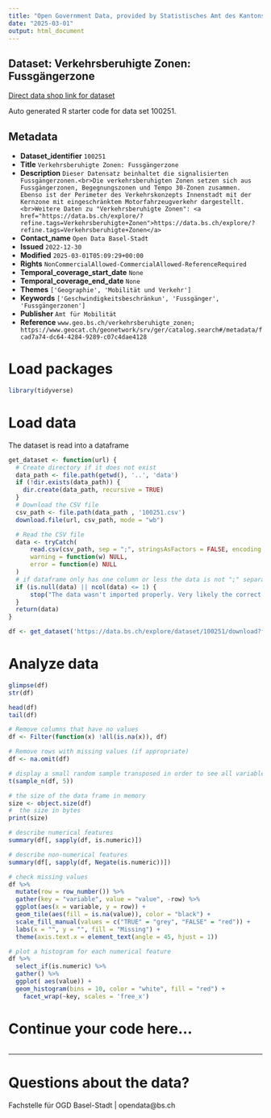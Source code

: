 ```yaml
---
title: "Open Government Data, provided by Statistisches Amt des Kantons Basel-Stadt - Fachstelle OGD"
date: "2025-03-01"
output: html_document
---
```


## Dataset: Verkehrsberuhigte Zonen: Fussgängerzone

[Direct data shop link for dataset](https://data.bs.ch/explore/dataset/100251)

Auto generated R starter code for data set 100251.

## Metadata

- **Dataset_identifier** `100251`
- **Title** `Verkehrsberuhigte Zonen: Fussgängerzone`
- **Description** `Dieser Datensatz beinhaltet die signalisierten Fussgängerzonen.<br>Die verkehrsberuhigten Zonen setzen sich aus Fussgängerzonen, Begegnungszonen und Tempo 30-Zonen zusammen. Ebenso ist der Perimeter des Verkehrskonzepts Innenstadt mit der Kernzone mit eingeschränktem Motorfahrzeugverkehr dargestellt.<br>Weitere Daten zu "Verkehrsberuhigte Zonen": <a href="https://data.bs.ch/explore/?refine.tags=Verkehrsberuhigte+Zonen">https://data.bs.ch/explore/?refine.tags=Verkehrsberuhigte+Zonen</a>`
- **Contact_name** `Open Data Basel-Stadt`
- **Issued** `2022-12-30`
- **Modified** `2025-03-01T05:09:29+00:00`
- **Rights** `NonCommercialAllowed-CommercialAllowed-ReferenceRequired`
- **Temporal_coverage_start_date** `None`
- **Temporal_coverage_end_date** `None`
- **Themes** `['Geographie', 'Mobilität und Verkehr']`
- **Keywords** `['Geschwindigkeitsbeschränkun', 'Fussgänger', 'Fussgängerzonen']`
- **Publisher** `Amt für Mobilität`
- **Reference** `www.geo.bs.ch/verkehrsberuhigte_zonen; https://www.geocat.ch/geonetwork/srv/ger/catalog.search#/metadata/fcad7a74-dc64-4284-9289-c07c4dae4128`


# Load packages

```r

library(tidyverse)
```

# Load data

The dataset is read into a dataframe

```r
get_dataset <- function(url) {
  # Create directory if it does not exist
  data_path <- file.path(getwd(), '..', 'data')
  if (!dir.exists(data_path)) {
    dir.create(data_path, recursive = TRUE)
  }
  # Download the CSV file
  csv_path <- file.path(data_path , '100251.csv')
  download.file(url, csv_path, mode = "wb")

  # Read the CSV file
  data <- tryCatch(
      read.csv(csv_path, sep = ";", stringsAsFactors = FALSE, encoding = "UTF-8"),
      warning = function(w) NULL,
      error = function(e) NULL
  )
  # if dataframe only has one column or less the data is not ";" separated
  if (is.null(data) || ncol(data) <= 1) {
      stop("The data wasn't imported properly. Very likely the correct separator couldn't be found.\nPlease check the dataset manually and adjust the code.")
  }
  return(data)
}
```

```r

df <- get_dataset('https://data.bs.ch/explore/dataset/100251/download?format=csv&timezone=Europe%2FZurich')

```

# Analyze data

```r

glimpse(df)
str(df)

head(df)
tail(df)

```

```r
# Remove columns that have no values
df <- Filter(function(x) !all(is.na(x)), df)

# Remove rows with missing values (if appropriate)
df <- na.omit(df)
```

```r
# display a small random sample transposed in order to see all variables
t(sample_n(df, 5))
```

```r
# the size of the data frame in memory
size <- object.size(df)
#  the size in bytes
print(size)
```

```r
# describe numerical features
summary(df[, sapply(df, is.numeric)])
```

```r
# describe non-numerical features
summary(df[, sapply(df, Negate(is.numeric))])
```

```r
# check missing values
df %>%
  mutate(row = row_number()) %>%
  gather(key = "variable", value = "value", -row) %>%
  ggplot(aes(x = variable, y = row)) +
  geom_tile(aes(fill = is.na(value)), color = "black") +
  scale_fill_manual(values = c("TRUE" = "grey", "FALSE" = "red")) +
  labs(x = "", y = "", fill = "Missing") +
  theme(axis.text.x = element_text(angle = 45, hjust = 1))
```

```r
# plot a histogram for each numerical feature
df %>%
  select_if(is.numeric) %>%
  gather() %>%
  ggplot( aes(value)) +
  geom_histogram(bins = 10, color = "white", fill = "red") +
    facet_wrap(~key, scales = 'free_x')
```

# Continue your code here...

```r

```
------------------------------------------------------------------------

# Questions about the data?

Fachstelle für OGD Basel-Stadt | opendata@bs.ch
